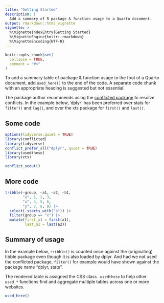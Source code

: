 ```yaml
---
title: "Getting Started"
description: | 
  Add a summary of R package & function usage to a Quarto document.
output: rmarkdown::html_vignette
vignette: >
  %\VignetteIndexEntry{Getting Started}
  %\VignetteEngine{knitr::rmarkdown}
  %\VignetteEncoding{UTF-8}
---
```


```r
knitr::opts_chunk$set(
  collapse = TRUE,
  comment = "#>"
)
```

To add a summary table of package & function usage to the foot of a Quarto document, add `used_here()` to the end of the code. A separate code chunk with an appropriate heading is suggested but not essential.

The package author recommends using the [conflicted package](https://conflicted.r-lib.org) to resolve conflicts. In the example below, 'dplyr' has been preferred over stats for `filter()` and `lag()`, and over the xts package for `first()` and `last()`.

## Some code

```r
options(tidyverse.quiet = TRUE)
library(conflicted)
library(tidyverse)
conflict_prefer_all("dplyr", quiet = TRUE)
library(usedthese)
library(xts)

conflict_scout()
```

## More code

```r
tribble(~group, ~a1, ~a2, ~b1,
        "x", 1, 2, 3,
        "x", 4, 5, 6,
        "y", 7, 8, 9) |> 
  select(-starts_with("b")) |> 
  filter(group == "x") |> 
  mutate(first_a1 = first(a1),
         last_a2 = last(a2))
```

## Summary of usage

In the example below, `tribble()` is counted once against the (originating) tibble package even though it is also loaded by dplyr. And had we not used the conflicted package, `filter()` for example would have shown against the package name "dplyr, stats".

The rendered table is assigned the CSS class `.usedthese` to help other `used_*` functions find and aggregate multiple tables across one or more websites.

```r
used_here()
```
